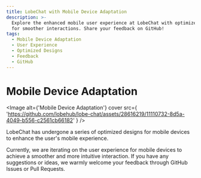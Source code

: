 ```yaml
---
title: LobeChat with Mobile Device Adaptation
description: >-
  Explore the enhanced mobile user experience at LobeChat with optimized designs
  for smoother interactions. Share your feedback on GitHub!
tags:
  - Mobile Device Adaptation
  - User Experience
  - Optimized Designs
  - Feedback
  - GitHub
---
```


# Mobile Device Adaptation

<Image
  alt={'Mobile Device Adaptation'}
  cover
  src={
    'https://github.com/lobehub/lobe-chat/assets/28616219/11110732-8d5a-4049-b556-c2561cb66182'
  }
/>

LobeChat has undergone a series of optimized designs for mobile devices to enhance the user's mobile experience.

Currently, we are iterating on the user experience for mobile devices to achieve a smoother and more intuitive interaction. If you have any suggestions or ideas, we warmly welcome your feedback through GitHub Issues or Pull Requests.
